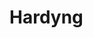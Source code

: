 
# Hardyng
<ProjectDetails
  floatRight
  region="Vale"
  house="House Hardyng"
  type="Keep"
  status="Abandoned"
  warp="/warp hardyng"
  projectLead="Fin"
  dateStarted="2017-09-11T07:00:00+00:00"
  dateCompleted="undefined"
/>
